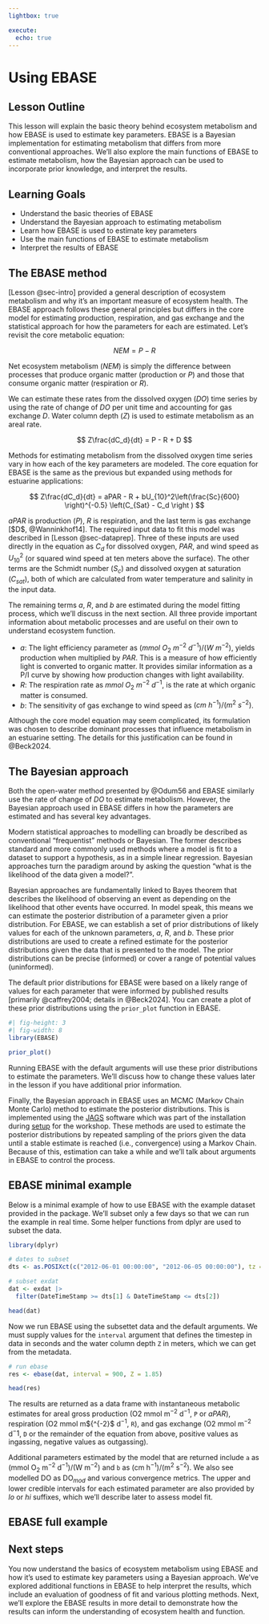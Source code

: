 ```yaml
---
lightbox: true

execute:
  echo: true
---
```


# Using EBASE {#sec-ebase}

## Lesson Outline

This lesson will explain the basic theory behind ecosystem metabolism and how EBASE is used to estimate key parameters.  EBASE is a Bayesian implementation for estimating metabolism that differs from more conventional approaches.  We'll also explore the main functions of EBASE to estimate metabolism, how the Bayesian approach can be used to incorporate prior knowledge, and interpret the results. 

## Learning Goals

- Understand the basic theories of EBASE
- Understand the Bayesian approach to estimating metabolism
- Learn how EBASE is used to estimate key parameters
- Use the main functions of EBASE to estimate metabolism
- Interpret the results of EBASE

## The EBASE method

[Lesson @sec-intro] provided a general description of ecosystem metabolism and why it's an important measure of ecosystem health.  The EBASE approach follows these general principles but differs in the core model for estimating production, respiration, and gas exchange and the statistical approach for how the parameters for each are estimated.  Let's revisit the core metabolic equation: 

$$ 
NEM = P - R
$$

Net ecosystem metabolism ($NEM$) is simply the difference between processes that produce organic matter (production or $P$) and those that consume organic matter (respiration or $R$).  

We can estimate these rates from the dissolved oxygen ($DO$) time series by using the rate of change of $DO$ per unit time and accounting for gas exchange $D$.  Water column depth ($Z$) is used to estimate metabolism as an areal rate. 

$$
Z\frac{dC_d}{dt} = P - R + D
$$

Methods for estimating metabolism from the dissolved oxygen time series vary in how each of the key parameters are modeled.  The core equation for EBASE is the same as the previous but expanded using methods for estuarine applications: 

$$
Z\frac{dC_d}{dt} = aPAR - R + bU_{10}^2\left(\frac{Sc}{600} \right)^{-0.5} \left(C_{Sat} - C_d \right )
$$

$aPAR$ is production ($P$), $R$ is respiration, and the last term is gas exchange [$D$, @Wanninkhof14].  The required input data to fit this model was described in [Lesson @sec-dataprep].  Three of these inputs are used directly in the equation as $C_d$ for dissolved oxygen, $PAR$, and wind speed as $U_{10}^2$ (or squared wind speed at ten meters above the surface).  The other terms are the Schmidt number ($S_c$) and dissolved oxygen at saturation ($C_{sat}$), both of which are calculated from water temperature and salinity in the input data. 

The remaining terms $a$, $R$, and $b$ are estimated during the model fitting process, which we'll discuss in the next section.  All three provide important information about metabolic processes and are useful on their own to understand ecosystem function.

* $a$: The light efficiency parameter as $\left(mmol~O_2~m^{-2}~d^{-1}\right) / \left(W~m^{-2}\right)$, yields production when multiplied by $PAR$.  This is a measure of how efficiently light is converted to organic matter.  It provides similar information as a P/I curve by showing how production changes with light availability.
* $R$: The respiration rate as $mmol~O_2~m^{-2}~d^{-1}$, is the rate at which organic matter is consumed.
* $b$: The sensitivity of gas exchange to wind speed as $\left(cm~h^{-1}\right) / \left(m^2~s^{-2}\right)$.

Although the core model equation may seem complicated, its formulation was chosen to describe dominant processes that influence metabolism in an estuarine setting.  The details for this justification can be found in @Beck2024.

## The Bayesian approach

Both the open-water method presented by @Odum56 and EBASE similarly use the rate of change of $DO$ to estimate metabolism.  However, the Bayesian approach used in EBASE differs in how the parameters are estimated and has several key advantages.  

Modern statistical approaches to modelling can broadly be described as conventional "frequentist" methods or Bayesian.  The former describes standard and more commonly used methods where a model is fit to a dataset to support a hypothesis, as in a simple linear regression.  Bayesian approaches turn the paradigm around by asking the question "what is the likelihood of the data given a model?".  

Bayesian approaches are fundamentally linked to Bayes theorem that describes the likelihood of observing an event as depending on the likelihood that other events have occurred. In model speak, this means we can estimate the posterior distribution of a parameter given a prior distribution.  For EBASE, we can establish a set of prior distributions of likely values for each of the unknown parameters, $a$, $R$, and $b$.  These prior distributions are used to create a refined estimate for the posterior distributions given the data that is presented to the model. The prior distributions can be precise (informed) or cover a range of potential values (uninformed).  

The default prior distributions for EBASE were based on a likely range of values for each parameter that were informed by published results [primarily @caffrey2004; details in @Beck2024].  You can create a plot of these prior distributions using the `prior_plot` function in EBASE. 

```r
#| fig-height: 3
#| fig-width: 8
library(EBASE)

prior_plot()
```

Running EBASE with the default arguments will use these prior distributions to estimate the parameters.  We'll discuss how to change these values later in the lesson if you have additional prior information. 

Finally, the Bayesian approach in EBASE uses an MCMC (Markov Chain Monte Carlo) method to estimate the posterior distributions.  This is implemented using the [JAGS](https://mcmc-jags.sourceforge.io/) software which was part of the installation during [setup](setup.qmd#sec-instjags) for the workshop.  These methods are used to estimate the posterior distributions by repeated sampling of the priors given the data until a stable estimate is reached (i.e., convergence) using a Markov Chain.  Because of this, estimation can take a while and we'll talk about arguments in EBASE to control the process.  

## EBASE minimal example

Below is a minimal example of how to use EBASE with the example dataset provided in the package. We'll subset only a few days so that we can run the example in real time.  Some helper functions from dplyr are used to subset the data. 

```r
library(dplyr)

# dates to subset
dts <- as.POSIXct(c("2012-06-01 00:00:00", "2012-06-05 00:00:00"), tz = 'America/Jamaica')

# subset exdat
dat <- exdat |> 
  filter(DateTimeStamp >= dts[1] & DateTimeStamp <= dts[2])

head(dat)
```

Now we run EBASE using the subsettet data and the default arguments.  We must supply values for the `interval` argument that defines the timestep in data in seconds and the water column depth `Z` in meters, which we can get from the metadata. 

```r
# run ebase
res <- ebase(dat, interval = 900, Z = 1.85)

head(res)
```

The results are returned as a data frame with instantaneous metabolic estimates for areal gross production (O2 mmol m$^{-2}$ d$^{-1}$, `P` or $aPAR$), respiration (O2 mmol m${^{-2}$ d$^{-1}$, `R`), and gas exchange (O2 mmol m$^{-2}$ d${^-1}$, `D` or the remainder of the equation from above, positive values as ingassing, negative values as outgassing).  

Additional parameters estimated by the model that are returned include `a` as (mmol O$_2$ m$^{-2}$ d$^{-1}$)/(W m$^{-2}$) and `b` as (cm h$^{-1}$)/(m$^2$ s$^{-2}$). We also see modelled DO as DO$_{mod}$ and various convergence metrics.  The upper and lower credible intervals for each estimated parameter are also provided by $lo$ or $hi$ suffixes, which we'll describe later to assess model fit. 

## EBASE full example

## Next steps

You now understand the basics of ecosystem metabolism using EBASE and how it's used to estimate key parameters using a Bayesian approach.  We've explored additional functions in EBASE to help interpret the results, which include an evaluation of goodness of fit and various plotting methods.  Next, we'll explore the EBASE results in more detail to demonstrate how the results can inform the understanding of ecosystem health and function.